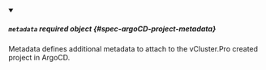 
<details className="config-field" data-expandable="true" open>
<summary>

##### `metadata` <span className="config-field-required" data-required="false">required</span> <span className="config-field-type">object</span> <span className="config-field-default"></span> <span className="config-field-enum"></span> {#spec-argoCD-project-metadata}

Metadata defines additional metadata to attach to the vCluster.Pro created project in ArgoCD.

</summary>

<PartialMetadatareference />

</details>
